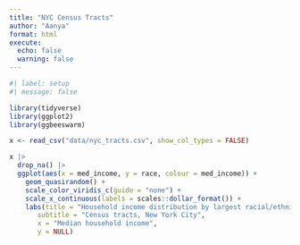 ```yaml
---
title: "NYC Census Tracts"
author: "Aanya"
format: html
execute: 
  echo: false
  warning: false
---
```


```r
#| label: setup
#| message: false

library(tidyverse)
library(ggplot2)
library(ggbeeswarm)

```

```r
x <- read_csv("data/nyc_tracts.csv", show_col_types = FALSE)
```

```r

x |> 
  drop_na() |> 
  ggplot(aes(x = med_income, y = race, colour = med_income)) +
    geom_quasirandom() +
    scale_color_viridis_c(guide = "none") +
    scale_x_continuous(labels = scales::dollar_format()) +
    labs(title = "Household income distribution by largest racial/ethnic group",
       subtitle = "Census tracts, New York City",
       x = "Median household income",
       y = NULL)
```
